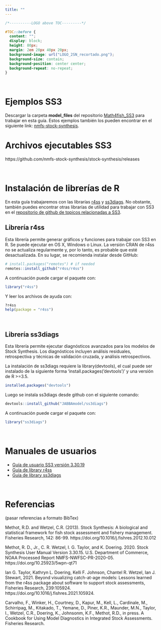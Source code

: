 ```yaml
---
title: ""
---
```




```css

/*----------LOGO above TOC---------*/

#TOC::before {
  content: "";
  display: block;
  height: 80px;
  margin: 2em 20px 40px 20px;
  background-image: url("LOGO_2SN_recortado.png");
  background-size: contain;
  background-position: center center;
  background-repeat: no-repeat;
}

```



&nbsp;
&nbsp;



# Ejemplos SS3


Descargar la carpeta  **model_files** del repositorio [Math4fish_SS3](https://github.com/mariazuba/Math4fish_SS3/) para trabajar en esta guía. Estos ejemplos también los pueden encontrar en el siguiente link: [nmfs-stock-synthesis](https://github.com/nmfs-stock-synthesis/user-examples).

# Archivos ejecutables SS3

https://github.com/nmfs-stock-synthesis/stock-synthesis/releases

&nbsp;
&nbsp;




# Instalación de librerías de R

En esta guía trabajaremos con las librarías [r4ss](https://github.com/r4ss/r4ss) y [ss3diags](https://github.com/jabbamodel/ss3diags). No obstante, también puedes encontrar otras librarías de utilidad para trabajar con SS3 en el [repositorio de github de topicos relacionadas a SS3](https://github.com/topics/stock-synthesis).
&nbsp;
&nbsp;

## Librería r4ss

Esta librería permite generar gráficos y funciones para trabajar con SS3 en R. Se puede ejecutar en OS X, Windows o Linux. La versión CRAN de r4ss no se actualiza regularmente y, por lo tanto, es probable que esté desactualizada. En su lugar, se recomienda instalar desde GitHub:

```r

# install.packages("remotes") # if needed
remotes::install_github("r4ss/r4ss")

```

A continuación puede cargar el paquete con:

```r

library("r4ss")

```

Y leer los archivos de ayuda con:

```r

?r4ss
help(package = "r4ss")

```

&nbsp;
&nbsp;

## Librería ss3diags

Esta librería permite ejecutar diagnósticos avanzados para los modelos de Stock Synthesis. Los diagnósticos incluyen análisis residuales, retrospectiva y técnicas de validación cruzada, y análisis retrospectivos.

La instalación de ss3diags requiere la library(devtools), el cual puede ser instalado de la siguiente forma 'install.packages('devtools')' y una versión de R >=3.5. 

```r

installed.packages("devtools")

```

 Luego se instala ss3diags desde github con el siguiente comando:
 
```r

devtools::install_github("JABBAmodel/ss3diags")

```
 
A continuación puede cargar el paquete con:

```r

library("ss3diags")

```

&nbsp;
&nbsp;

# Manuales de usuarios 

- [Guía de usuario SS3 versión 3.30.19](https://nmfs-stock-synthesis.github.io/doc/SS330_User_Manual.html)
- [Guía de library r4ss](https://r4ss.github.io/r4ss/vignettes/r4ss-intro-vignette.html) 
- [Guía de library ss3diags](https://github.com/jabbamodel/ss3diags/blob/master/Vignette/ss3diags_handbook.pdf)

&nbsp;
&nbsp;


# Referencias

(pasar referencias a formato BibTex)

Methot, R.D. and Wetzel, C.R. (2013). Stock Synthesis: A biological and statistical framework for fish stock assessment and fishery management. Fisheries Research, 142: 86-99. https://doi.org/10.1016/j.fishres.2012.10.012

Methot, R. D., Jr., C. R. Wetzel, I. G. Taylor, and K. Doering. 2020. Stock Synthesis User Manual Version 3.30.15. U.S. Department of Commerce, NOAA Processed Report NMFS-NWFSC-PR-2020-05. https://doi.org/10.25923/5wpn-qt71

Ian G. Taylor, Kathryn L. Doering, Kelli F. Johnson, Chantel R. Wetzel, Ian J. Stewart, 2021. Beyond visualizing catch-at-age models: Lessons learned from the r4ss package about software to support stock assessments, Fisheries Research, 239:105924. https://doi.org/10.1016/j.fishres.2021.105924.


Carvalho, F., Winker, H., Courtney, D., Kapur, M., Kell, L., Cardinale, M., Schirripag, M., Kitakado, T., Yemane, D., Piner, K.R., Maunder, M.N., Taylor, I., Wetzel, C.R., Doering, K., Johnsonm, K.F., Methot, R.D., in press. A Cookbook for Using Model Diagnostics in Integrated Stock Assessments. Fisheries Research.
